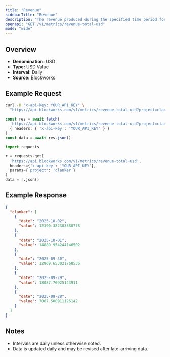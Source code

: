 ```yaml
---
title: "Revenue"
sidebarTitle: "Revenue"
description: "The revenue produced during the specified time period for given project."
openapi: "GET /v1/metrics/revenue-total-usd"
mode: "wide"
---
```


## Overview

- **Denomination:** USD
- **Type:** USD Value
- **Interval:** Daily
- **Source:** Blockworks

## Example Request

<CodeGroup>

```bash cURL
curl -H "x-api-key: YOUR_API_KEY" \
  "https://api.blockworks.com/v1/metrics/revenue-total-usd?project=clanker"
```

```typescript TypeScript
const res = await fetch(
  'https://api.blockworks.com/v1/metrics/revenue-total-usd?project=clanker',
  { headers: { 'x-api-key': 'YOUR_API_KEY' } }
)
const data = await res.json()
```

```python Python
import requests

r = requests.get(
  'https://api.blockworks.com/v1/metrics/revenue-total-usd',
  headers={'x-api-key': 'YOUR_API_KEY'},
  params={'project': 'clanker'}
)
data = r.json()
```

</CodeGroup>

## Example Response

```json
{
  "clanker": [
    {
      "date": "2025-10-02",
      "value": 12390.382303380778
    },
    {
      "date": "2025-10-01",
      "value": 14889.954244146502
    },
    {
      "date": "2025-09-30",
      "value": 12869.653021768536
    },
    {
      "date": "2025-09-29",
      "value": 18087.76925143911
    },
    {
      "date": "2025-09-28",
      "value": 7067.500911126142
    }
  ]
}
```

## Notes
- Intervals are daily unless otherwise noted.
- Data is updated daily and may be revised after late-arriving data.